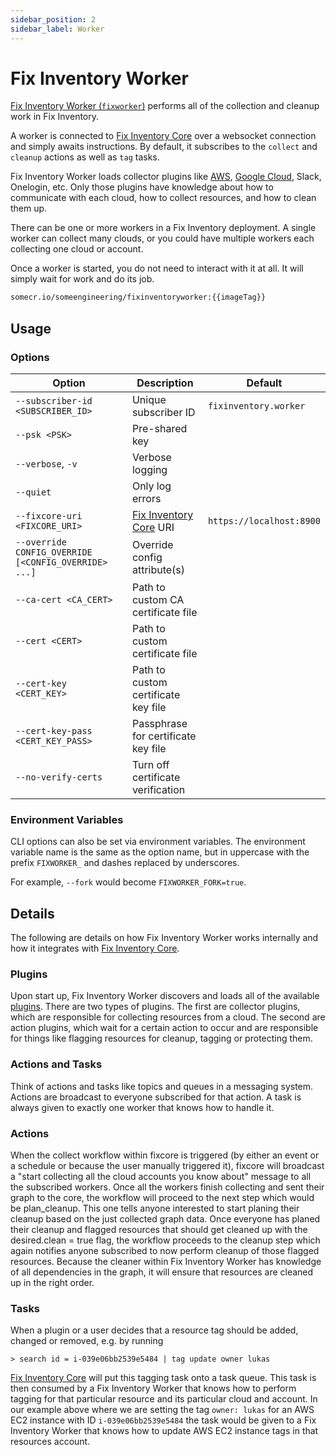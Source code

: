 ```yaml
---
sidebar_position: 2
sidebar_label: Worker
---
```


# Fix Inventory Worker

[Fix Inventory Worker (`fixworker`)](https://github.com/someengineering/fixinventory/tree/main/fixworker) performs all of the collection and cleanup work in Fix Inventory.

A worker is connected to [Fix Inventory Core](./core.mdx) over a websocket connection and simply awaits instructions. By default, it subscribes to the `collect` and `cleanup` actions as well as `tag` tasks.

Fix Inventory Worker loads collector plugins like [AWS](../../how-to-guides/data-sources/collect-aws-resource-data.mdx), [Google Cloud](../../how-to-guides/data-sources/collect-google-cloud-resource-data.mdx), Slack, Onelogin, etc. Only those plugins have knowledge about how to communicate with each cloud, how to collect resources, and how to clean them up.

There can be one or more workers in a Fix Inventory deployment. A single worker can collect many clouds, or you could have multiple workers each collecting one cloud or account.

Once a worker is started, you do not need to interact with it at all. It will simply wait for work and do its job.

```bash title="Fix Inventory Worker Docker image"
somecr.io/someengineering/fixinventoryworker:{{imageTag}}
```

## Usage

### Options

| Option                                               | Description                          | Default                  |
| ---------------------------------------------------- | ------------------------------------ | ------------------------ |
| `--subscriber-id <SUBSCRIBER_ID>`                    | Unique subscriber ID                 | `fixinventory.worker`    |
| `--psk <PSK>`                                        | Pre-shared key                       |                          |
| `--verbose`, `-v`                                    | Verbose logging                      |                          |
| `--quiet`                                            | Only log errors                      |                          |
| `--fixcore-uri <FIXCORE_URI>`                        | [Fix Inventory Core](./core.mdx) URI | `https://localhost:8900` |
| `--override CONFIG_OVERRIDE [<CONFIG_OVERRIDE> ...]` | Override config attribute(s)         |                          |
| `--ca-cert <CA_CERT>`                                | Path to custom CA certificate file   |                          |
| `--cert <CERT>`                                      | Path to custom certificate file      |                          |
| `--cert-key <CERT_KEY>`                              | Path to custom certificate key file  |                          |
| `--cert-key-pass <CERT_KEY_PASS>`                    | Passphrase for certificate key file  |                          |
| `--no-verify-certs`                                  | Turn off certificate verification    |                          |

### Environment Variables

CLI options can also be set via environment variables. The environment variable name is the same as the option name, but in uppercase with the prefix `FIXWORKER_` and dashes replaced by underscores.

For example, `--fork` would become `FIXWORKER_FORK=true`.

## Details

The following are details on how Fix Inventory Worker works internally and how it integrates with [Fix Inventory Core](./core.mdx).

### Plugins

Upon start up, Fix Inventory Worker discovers and loads all of the available [plugins](./plugins/index.mdx). There are two types of plugins. The first are collector plugins, which are responsible for collecting resources from a cloud. The second are action plugins, which wait for a certain action to occur and are responsible for things like flagging resources for cleanup, tagging or protecting them.

### Actions and Tasks

Think of actions and tasks like topics and queues in a messaging system. Actions are broadcast to everyone subscribed for that action. A task is always given to exactly one worker that knows how to handle it.

### Actions

When the collect workflow within fixcore is triggered (by either an event or a schedule or because the user manually triggered it), fixcore will broadcast a "start collecting all the cloud accounts you know about" message to all the subscribed workers. Once all the workers finish collecting and sent their graph to the core, the workflow will proceed to the next step which would be plan_cleanup. This one tells anyone interested to start planing their cleanup based on the just collected graph data. Once everyone has planed their cleanup and flagged resources that should get cleaned up with the desired.clean = true flag, the workflow proceeds to the cleanup step which again notifies anyone subscribed to now perform cleanup of those flagged resources. Because the cleaner within Fix Inventory Worker has knowledge of all dependencies in the graph, it will ensure that resources are cleaned up in the right order.

### Tasks

When a plugin or a user decides that a resource tag should be added, changed or removed, e.g. by running

```
> search id = i-039e06bb2539e5484 | tag update owner lukas
```

[Fix Inventory Core](./core.mdx) will put this tagging task onto a task queue. This task is then consumed by a Fix Inventory Worker that knows how to perform tagging for that particular resource and its particular cloud and account. In our example above where we are setting the tag `owner: lukas` for an AWS EC2 instance with ID `i-039e06bb2539e5484` the task would be given to a Fix Inventory Worker that knows how to update AWS EC2 instance tags in that resources account.

